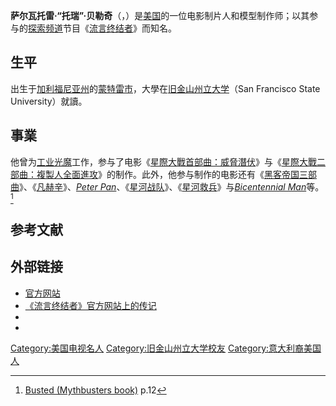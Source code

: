 {{Infobox Person 
| name = Tory Belleci
| image = Tory Belleci at DragonCon.jpg
| imagesize = 150px
| caption = 
| birth_date = {{birth date and age|mf=yes|1970|10|30}}
| birth_place =  [[美国|美国]][[加利福尼亚州|加利福尼亚州]][[蒙特雷_(加利福尼亚州)|蒙特雷]]
| occupation = [[流言终结者|流言终结者]]（工作室成员）、模型制作师
| website = [http://www.toryb.com ToryB.com]
}}
'''萨尔瓦托雷·“托瑞”·贝勒奇'''（{{lang-en|Salvatore "Tory" Belleci}}，{{bd|1970年|10月30日|||catIdx=贝勒奇，托瑞}}）是[[美国|美国]]的一位电影制片人和模型制作师；以其参与的[[探索频道|探索频道]]节目《[[流言终结者|流言终结者]]》而知名。

== 生平 ==
出生于[[加利福尼亚州|加利福尼亚州]]的[[蒙特雷_(加利福尼亚州)|蒙特雷市]]，大學在[[旧金山州立大学|旧金山州立大学]]（San Francisco State University）就讀。

== 事業 ==
他曾为[[工业光魔|工业光魔]]工作，参与了电影《[[星球大战I：幽灵的威胁|星際大戰首部曲：威脅潛伏]]》与《[[星球大战II：克隆人的进攻|星際大戰二部曲：複製人全面進攻]]》的制作。此外，他参与制作的电影还有《[[黑客帝国系列|黑客帝国三部曲]]》、《[[范海辛|凡赫辛]]》、''[[Peter_Pan_(2003_film)|Peter Pan]]''、《[[星河战队_(电影)|星河战队]]》、《[[星河救兵|星河救兵]]》与''[[Bicentennial_Man_(film)|Bicentennial Man]]''等。<ref>[[Busted_(book)|Busted (Mythbusters book)]] p.12</ref>

== 参考文献 ==
{{reflist}}

== 外部链接 ==
*[https://web.archive.org/web/20090522100547/http://toryb.com/index.php 官方网站]
*[https://web.archive.org/web/20080718201024/http://dsc.discovery.com/fansites/mythbusters/meet/meet_05.html 《流言终结者》官方网站上的传记]
*{{imdb name|id=1739851|name=托瑞·贝勒奇}}
*{{myspace|tory_belleci|托瑞·贝勒奇}}

{{MythBusters}}

{{Authority control}}
{{DEFAULTSORT:Belleci, Tory}}
[[Category:美国电视名人|Category:美国电视名人]]
[[Category:旧金山州立大学校友|Category:旧金山州立大学校友]]
[[Category:意大利裔美国人|Category:意大利裔美国人]]

{{US-bio-stub}}